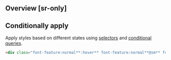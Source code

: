 ## Overview [sr-only]
<Overview/>

## Conditionally apply
Apply styles based on different states using [selectors](/docs/state-selectors) and [conditional queries](/docs/conditional-queries).
```html
<div class="font-feature:normal**:hover** font-feature:normal**@sm** font-feature:normal**@dark** font-feature:normal**@print**">…</div>
```

